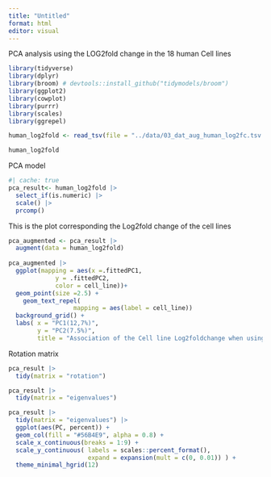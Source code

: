 ```yaml
---
title: "Untitled"
format: html
editor: visual
---
```


PCA analysis using the LOG2fold change in the 18 human Cell lines

```r
library(tidyverse) 
library(dplyr)
library(broom) # devtools::install_github("tidymodels/broom")
library(ggplot2)
library(cowplot) 
library(purrr)
library(scales)
library(ggrepel)

human_log2fold <- read_tsv(file = "../data/03_dat_aug_human_log2fc.tsv.gz")
```

```r
human_log2fold
```

PCA model

```r
#| cache: true
pca_result<- human_log2fold |> 
  select_if(is.numeric) |> 
  scale() |> 
  prcomp()
```

This is the plot corresponding the Log2fold change of the cell lines

```r
pca_augmented <- pca_result |>
  augment(data = human_log2fold) 
  
pca_augmented |>   
  ggplot(mapping = aes(x =.fittedPC1, 
             y = .fittedPC2, 
             color = cell_line))+
  geom_point(size =2.5) +
    geom_text_repel( 
                  mapping = aes(label = cell_line))
  background_grid() + 
  labs( x = "PC1(12,7%)", 
        y = "PC2(7.5%)", 
        title = "Association of the Cell line Log2foldchange when using the G007.LK")
```

Rotation matrix

```r
pca_result |> 
  tidy(matrix = "rotation")
```

```r
pca_result |> 
  tidy(matrix = "eigenvalues")
```

```r
pca_result |> 
  tidy(matrix = "eigenvalues") |> 
  ggplot(aes(PC, percent)) + 
  geom_col(fill = "#56B4E9", alpha = 0.8) + 
  scale_x_continuous(breaks = 1:9) + 
  scale_y_continuous( labels = scales::percent_format(), 
                      expand = expansion(mult = c(0, 0.01)) ) + 
  theme_minimal_hgrid(12)
```
